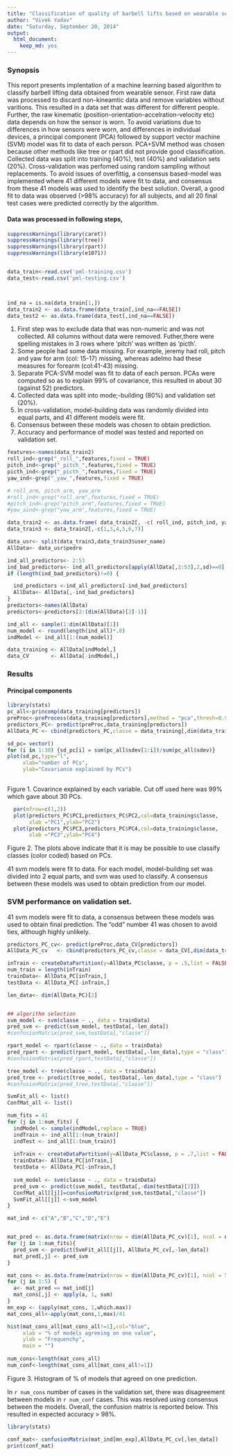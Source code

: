 ```yaml
---
title: "Classification of quality of barbell lifts based on wearable sensor data"
author: "Vivek Yadav"
date: "Saturday, September 20, 2014"
output: 
  html_document:
    keep_md: yes
---
```

### Synopsis

This report presents implentation of a machine learning based algorithm to classify barbell lifting data obtained from wearable sensor. First raw data was processed to discard non-kineamtic data and remove variables without varitions. This resulted in a data set that was different for different people. Further, the raw kinematic (position-orientation-accelration-velocity etc) data depends on how the sensor is worn. To avoid variations due to differences in how sensors were worn, and differences in individual devices, a principal component (PCA) followed by support vector machine (SVM) model was fit to data of each person. PCA+SVM method was chosen because other methods like tree or rpart did not provide good classification. Collected data was split into training (40%), test (40%) and validation sets (20%). Cross-validation was perfomed using random sampling without replacements. To avoid issues of overfittig, a consensus based-model was implemented where 41 different models were fit to data, and consensus from these 41 models was used to identify the best solution. Overall, a good fit to data was observed (>98% accuracy) for all subjects, and all 20 final test cases were predicted correctly by the algorithm. 

#### Data was processed in following steps, 


```r

suppressWarnings(library(caret))
suppressWarnings(library(tree))
suppressWarnings(library(rpart))
suppressWarnings(library(e1071))


data_train<-read.csv('pml-training.csv')
data_test<-read.csv('pml-testing.csv')



ind_na = is.na(data_train[1,])
data_train2 <- as.data.frame(data_train[,ind_na==FALSE])
data_test2 <- as.data.frame(data_test[,ind_na==FALSE])


```


1. First step was to exclude data that was non-numeric and was not collected. All columns without data were removed. Futher,there were spelling mistakes in 3 rows where 'pitch' was written as 'picth'.
2. Some people had some data missing. For example, jeremy had roll, pitch and yaw for arm (col: 15-17) missing, whereas adelmo had these measures for forearm (col:41-43) missing. 
3. Separate PCA-SVM model was fit to data of each person. PCAs were computed so as to explain 99% of covariance, this resulted in about 30 (against 52) predictors. 
4. Collected data was split into mode;-building (80%) and validation set (20%). 
5. In cross-validation, model-building data was randomly divided into equal parts, and 41 different models were fit.
6. Consensus between these models was chosen to obtain prediction. 
7. Accuracy and performance of model was tested and reported on validation set.

```r

features<-names(data_train2)
roll_ind<-grep("_roll_",features,fixed = TRUE)
pitch_ind<-grep("_pitch_",features,fixed = TRUE)
picth_ind<-grep("_picth_",features,fixed = TRUE)
yaw_ind<-grep("_yaw_",features,fixed = TRUE)

# roll_arm, pitch_arm, yaw_arm
#roll_ind<-grep("roll_arm",features,fixed = TRUE)
#pitch_ind<-grep("pitch_arm",features,fixed = TRUE)
#yaw_aind<-grep("yaw_arm",features,fixed = TRUE)

data_train2 <- as.data.frame( data_train2[, -c( roll_ind, pitch_ind, yaw_ind, picth_ind ) ] )
data_train3 <- data_train2[,-c(1,3,4,5,6,7)]

data_usr<- split(data_train3,data_train3$user_name)
AllData<- data_usr$pedro

ind_all_predictors<- 2:53
ind_bad_predictors<- ind_all_predictors[apply(AllData[,2:53],2,sd)==0]
if (length(ind_bad_predictors)!=0) {

  ind_predictors <-ind_all_predictors[-ind_bad_predictors]
  AllData<- AllData[,-ind_bad_predictors]
}
predictors<-names(AllData)
predictors<-predictors[2:(dim(AllData)[2]-1)]

ind_all <- sample(1:dim(AllData)[1])
num_model <- round(length(ind_all)*.8)
indModel <- ind_all[1:(num_model)]

data_training <- AllData[indModel,]
data_CV       <- AllData[-indModel,]


```

### Results

#### Principal components

``` r
library(stats)
pc_all<-princomp(data_training[predictors])
preProc<-preProcess(data_training[predictors],method = "pca",thresh=0.99)
predictors_PC<- predict(preProc,data_training[predictors])
AllData_PC <- cbind(predictors_PC,classe = data_training[,dim(data_training)[2]])

sd_pc= vector()
for (i in 1:30) {sd_pc[i] = sum(pc_all$sdev[1:i])/sum(pc_all$sdev)}
plot(sd_pc,type="l",
     xlab="number of PCs",
     ylab="Covariance explained by PCs")
 
```

Figure 1. Covarince explained by each variable. Cut off used here was 99% which gave about 30 PCs. 



``` r
  par(mfrow=c(1,2))
  plot(predictors_PC$PC1,predictors_PC$PC2,col=data_training$classe,
       xlab ="PC1",ylab="PC2")
  plot(predictors_PC$PC3,predictors_PC$PC4,col=data_training$classe,
       xlab ="PC3",ylab="PC4")
```

Figure 2. The plots above indicate that it is may be possible to use classify classes (color coded) based on PCs.

41 svm models were fit to data. For each model, model-building set was divided into 2 equal parts, and svm was used to classify. A consensus between these models was used to obtain prediction from our model. 

### SVM performance on validation set. 

41 svm models were fit to data, a consensus between these models was used to obtain final prediction. The "odd" number 41 was chosen to avoid ties, although highly unlikely. 



``` r
predictors_PC_cv<- predict(preProc,data_CV[predictors])
AllData_PC_cv   <- cbind(predictors_PC_cv,classe = data_CV[,dim(data_training)[2]])

inTrain <- createDataPartition(y=AllData_PC$classe, p = .5,list = FALSE)
num_train = length(inTrain)
trainData<- AllData_PC[inTrain,]
testData <- AllData_PC[-inTrain,]

len_data<- dim(AllData_PC)[2]


## algorithm selection
svm_model <- svm(classe ~ ., data = trainData)
pred_svm <- predict(svm_model, testData[,-len_data])
#confusionMatrix(pred_svm,testData[,"classe"])

rpart_model <- rpart(classe ~ ., data = trainData)
pred_rpart <- predict(rpart_model, testData[,-len_data],type = "class")
#confusionMatrix(pred_rpart,testData[,"classe"])

tree_model <- tree(classe ~ ., data = trainData)
pred_tree <- predict(tree_model, testData[,-len_data],type = "class")
#confusionMatrix(pred_tree,testData[,"classe"])

```

``` r
SvmFit_all <- list() 
ConfMat_all <- list() 

num_fits = 41 
for (j in 1:num_fits) {
  indModel <- sample(indModel,replace = TRUE)
  indTrain <- ind_all[1:(num_train)]
  indTest <- ind_all[1:(num_train)]
  
  inTrain <- createDataPartition(y=AllData_PC$classe, p = .7,list = FALSE)
  trainData<- AllData_PC[inTrain,]
  testData <- AllData_PC[-inTrain,]
  
  svm_model <- svm(classe ~ ., data = trainData)
  pred_svm <- predict(svm_model, testData[,-dim(testData)[2]])
  ConfMat_all[[j]]=confusionMatrix(pred_svm,testData[,"classe"])
  SvmFit_all[[j]] <-svm_model
}

mat_ind <- c("A","B","C","D","E")


mat_pred <- as.data.frame(matrix(nrow = dim(AllData_PC_cv)[1], ncol = num_fits))
for (j in 1:num_fits){
  pred_svm <- predict(SvmFit_all[[j]], AllData_PC_cv[,-len_data])
  mat_pred[,j] <- pred_svm
}

mat_cons <- as.data.frame(matrix(nrow = dim(AllData_PC_cv)[1], ncol = 5))
for (j in 1:5) {
  a<- mat_pred == mat_ind[j]
  mat_cons[,j] <- apply(a, 1, sum)  
}
mn_exp <- (apply(mat_cons, 1,which.max))
mat_cons_all<-apply(mat_cons,1,max)/41

hist(mat_cons_all[mat_cons_all!=1],col="blue",
     xlab = "% of models agreeing on one value",
     ylab = "Frequenchy",
     main = "")
 
num_cons<-length(mat_cons_all) 
num_conf<-length(mat_cons_all[mat_cons_all!=1])

```

Figure 3. Histogram of % of models that agreed on one prediction. 

In `r num_cons` number of cases in the validation set, there was disagreement between models in `r num_conf` cases. This was resolved using consensus between the models. Overall, the confusion matrix is reported below. This resulted in expected accuracy > 98%. 


```r
library(stats)

conf_mat<- confusionMatrix(mat_ind[mn_exp],AllData_PC_cv[,len_data])
print(conf_mat)

```


